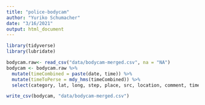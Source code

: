 ```yaml
---
title: "police-bodycam"
author: "Yuriko Schumacher"
date: "3/16/2021"
output: html_document
---
```

```r
library(tidyverse)
library(lubridate)
```

```r
bodycam.raw<- read_csv("data/bodycam-merged.csv", na = "NA")
bodycam <- bodycam.raw %>% 
  mutate(timeCombined = paste(date, time)) %>% 
  mutate(timeToPerse = mdy_hms(timeCombined)) %>% 
  select(category, lat, long, step, place, src, location, comment, timeToPerse)

write_csv(bodycam, "data/bodycam-merged.csv")
```

